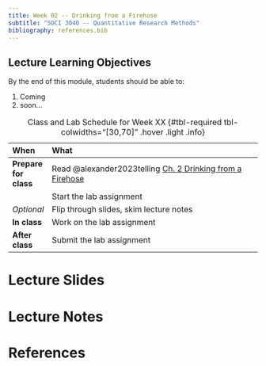 ```yaml
---
title: Week 02 -- Drinking from a Firehose
subtitle: "SOCI 3040 -- Quantitative Research Methods"
bibliography: references.bib
---
```


::: {.callout-tip}
## Lecture Learning Objectives

By the end of this module, students should be able to:

1. Coming
2. soon...
:::


::: {.scrollable-table}
| When                  | What                                                                                                                                     |
|:----------------------|:------------------------------------------------------------------------------------------------------------------------------------|
| **Prepare for class** | Read @alexander2023telling [Ch. 2 Drinking from a Firehose](https://tellingstorieswithdata.com/02-drinking_from_a_fire_hose.html) |
|                       | Start the lab assignment          | [Lecture 2 Lab](../labs/lab-week-02/index.qmd)                                                          |
| *Optional*                      | Flip through slides, skim lecture notes         | [Lecture 2 Slides](../slides/slides-week-02.qmd)                                                        |
| **In class**    | Work on the lab assignment        |                                                                                                        |
| **After class** | Submit the lab assignment         |                                                                                                        |

: Class and Lab Schedule for Week XX {#tbl-required tbl-colwidths="[30,70]" .hover .light .info}
:::

# Lecture Slides

# Lecture Notes

# References